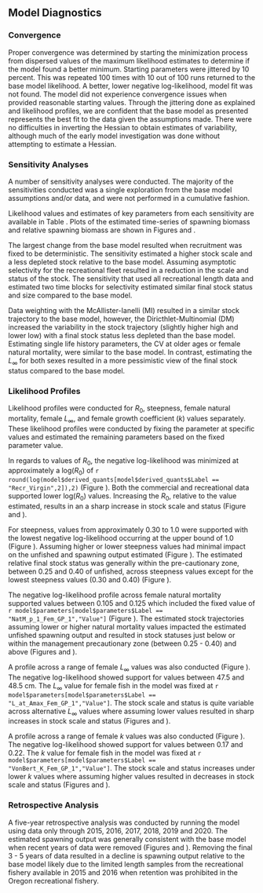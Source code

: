 ## Model Diagnostics

### Convergence

Proper convergence was determined by starting the minimization process from dispersed values of the maximum likelihood estimates to determine if the model found a better minimum. Starting parameters were jittered by 10 percent. This was repeated 100 times with 10 out of 100 runs returned to the base model likelihood. A better, lower negative log-likelihood, model fit was not found. The model did not experience convergence issues when provided reasonable starting values. Through the jittering done as explained and likelihood profiles, we are confident that the base model as presented represents the best fit to the data given the assumptions made. There were no difficulties in inverting the Hessian to obtain estimates of variability, although much of the early model investigation was done without attempting to estimate a Hessian. 


### Sensitivity Analyses

A number of sensitivity analyses were conducted.  The majority of the sensitivities conducted was a single exploration from the base model assumptions and/or data, and were not performed in a cumulative fashion.

\begin{enumerate}
   
  \item Deterministic recruitment from the stock recruitment curve. 

  \item Data weighting according to the McAllister-Ianelli method (MI DW) using the weighting values shown in Table \ref{tab:dw}. 
  
  \item Data weighting according to the Dirichlet Multinomial method (DM DW) where the estimated parameters are shown in Table \ref{tab:dw}. 

  \item Estimate $L_{\infty}$ for both sexes.

  \item Estimate the coefficient of variation for older fishes for both sexes.

  \item Estimate natural mortality for females only.

  \item Fix recreational selectivity from to be asymptotic. 

  \item Use all recreational length data and estimate two selectivity blocks: 1979-1999 shallow asymptotic selectivity curve (higher selection of smaller fish) and 2000-2020 estimate dome-shaped selectivity.   
  
\end{enumerate}

Likelihood values and estimates of key parameters from each sensitivity are available in Table \ref{tab:sensitivities}. Plots of the estimated time-series of spawning biomass and relative spawning biomass are shown in Figures \ref{fig:sens-ssb} and \ref{fig:sens-depl}.

The largest change from the base model resulted when recruitment was fixed to be deterministic.  The sensitivity estimated a higher stock scale and a less depleted stock relative to the base model. Assuming asymptotic selectivity for the recreational fleet resulted in a reduction in the scale and status of the stock. The sensitivity that used all recreational length data and estimated two time blocks for selectivity estimated similar final stock status and size compared to the base model.

Data weighting with the McAllister-Ianelli (MI) resulted in a similar stock trajectory to the base model, however, the Diricthlet-Multinomial (DM) increased the variability in the stock trajectory (slightly higher high and lower low) with a final stock status less depleted than the base model. Estimating single life history parameters, the CV at older ages or female natural mortality, were similar to the base model. In contrast, estimating the $L_{\infty}$ for both sexes resulted in a more pessimistic view of the final stock status compared to the base model. 

### Likelihood Profiles

Likelihood profiles were conducted for $R_0$, steepness, female natural mortality, female $L_{\infty}$, and female growth coefficient ($k$) values separately. These likelihood profiles were conducted by fixing the parameter at specific values and estimated the remaining parameters based on the fixed parameter value.

In regards to values of $R_0$, the negative log-likelihood was minimized at approximately a log($R_0$) of `r round(log(model$derived_quants[model$derived_quants$Label == "Recr_Virgin",2]),2)` (Figure \ref{fig:r0-profile}). Both the commercial and recreational data supported lower log($R_0$) values. Increasing the $R_0$, relative to the value estimated, results in an a sharp increase in stock scale and status (Figure \ref{fig:r0-ssb} and \ref{fig:r0-depl}). 

For steepness, values from approximately 0.30 to 1.0 were supported with the lowest negative log-likelihood occurring at the upper bound of 1.0 (Figure \ref{fig:h-profile}). Assuming higher or lower steepness values had minimal impact on the unfished and spawning output estimated (Figure \ref{fig:h-ssb}). The estimated relative final stock status was generally within the pre-cautionary zone, between 0.25 and 0.40  of unfished, across steepness values except for the lowest steepness values (0.30 and 0.40) (Figure \ref{fig:h-depl}).

The negative log-likelihood profile across female natural mortality supported values between 0.105 and 0.125 which included the fixed value of `r model$parameters[model$parameters$Label == "NatM_p_1_Fem_GP_1","Value"]` (Figure \ref{fig:m-profile}). The estimated stock trajectories assuming lower or higher natural mortality values impacted the estimated unfished spawning output and resulted in stock statuses just below or within the management precautionary zone (between 0.25 - 0.40) and above (Figures \ref{fig:m-ssb} and  \ref{fig:m-depl}). 

A profile across a range of female $L_{\infty}$ values was also conducted (Figure \ref{fig:linf-profile}).  The negative log-likelihood showed support for values between 47.5 and 48.5 cm. The $L_{\infty}$ value for female fish in the model was fixed at `r model$parameters[model$parameters$Label == "L_at_Amax_Fem_GP_1","Value"]`. The stock scale and status is quite variable across alternative $L_{\infty}$ values where assuming lower values resulted in sharp increases in stock scale and status (Figures \ref{fig:linf-ssb} and \ref{fig:linf-depl}).

A profile across a range of female $k$ values was also conducted (Figure \ref{fig:k-profile}).  The negative log-likelihood showed support for values between 0.17 and 0.22. The $k$ value for female fish in the model was fixed at `r model$parameters[model$parameters$Label == "VonBert_K_Fem_GP_1","Value"]`. The stock scale and status increases under lower $k$ values where assuming higher values resulted in decreases in stock scale and status (Figures \ref{fig:k-ssb} and \ref{fig:k-depl}).


### Retrospective Analysis

A five-year retrospective analysis was conducted by running the model using data only through 2015, 2016, 2017, 2018, 2019 and 2020. The estimated spawning output was generally consistent with the base model when recent years of data were removed (Figures \ref{fig:retro-ssb} and \ref{fig:retro-depl}).  Removing the final 3 - 5 years of data resulted in a decline is spawning output relative to the base model likely due to the limited length samples from the recreational fishery available in 2015 and 2016 when retention was prohibited in the Oregon recreational fishery. 
